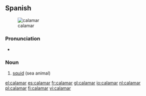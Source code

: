 ==Spanish==
{{wikipedia|lang=es}}
[[Image:Loligo vulgaris.jpg|thumb|calamar]]

===Pronunciation===
* {{IPA|/ka.laˈmaɾ/}}

===Noun===
{{infl|es|noun|g=m}}

# [[squid]] (sea animal)

{{tbot entry|Spanish|squid|2007|December|es}}

[[el:calamar]]
[[es:calamar]]
[[fr:calamar]]
[[gl:calamar]]
[[io:calamar]]
[[nl:calamar]]
[[pl:calamar]]
[[fi:calamar]]
[[vi:calamar]]